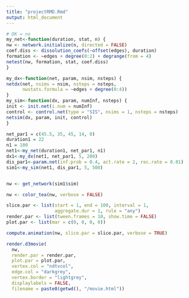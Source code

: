 ---
title: "projectRMD.Rmd"
output: html_document
---

```{r setup, include=FALSE}
# DK = no
my_net<-function(duration, stat, n) {
nw <- network.initialize(n, directed = FALSE)
coef.diss <- dissolution_coefs(~offset(edges), duration)
formation <- ~edges + degree(0:2) + degrange(from = 4)
netest(nw, formation, stat, coef.diss)
}

my_dx<-function(net, param, nsim, nsteps) {
netdx(net, nsims = nsim, nsteps = nsteps,
      nwstats.formula = ~edges + degree(0:4))
}
my_sim<-function(dx, param, numInf, nsteps) {
init <- init.net(i.num = numInf)
control <- control.net(type = "SIS", nsims = 1, nsteps = nsteps)
netsim(dx, param, init, control)
}
```

```{r}
net_par1 = c(45.5, 35, 45, 14, 0)
duration1 = 22
n1 = 100
net1<-my_net(duration1, net_par1, n1)
dx1<-my_dx(net1, net_par1, 5, 200)
dis_par1<-param.net(inf.prob = 0.4, act.rate = 2, rec.rate = 0.01)
sim1<-my_sim(net1, dis_par1, 5, 500)
```

```{r}
```

```{r}

nw <- get_network(sim1$sim)

nw <- color_tea(nw, verbose = FALSE)

slice.par <- list(start = 1, end = 100, interval = 1,
                  aggregate.dur = 1, rule = "any")
render.par <- list(tween.frames = 10, show.time = FALSE)
plot.par <- list(mar = c(0, 0, 0, 0))

compute.animation(nw, slice.par = slice.par, verbose = TRUE)

render.d3movie(
  nw,
  render.par = render.par,
  plot.par = plot.par,
  vertex.col = "ndtvcol",
  edge.col = "darkgrey",
  vertex.border = "lightgrey",
  displaylabels = FALSE,
  filename = paste0(getwd(), "/movie.html"))
```


